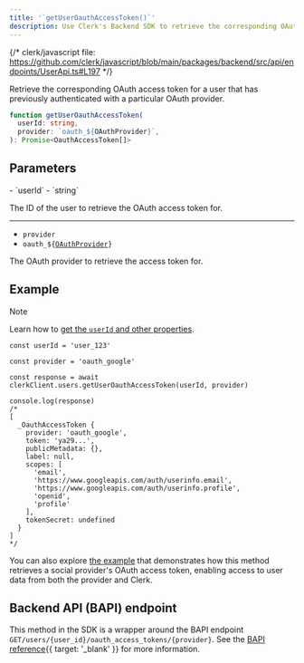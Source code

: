 ```yaml
---
title: '`getUserOauthAccessToken()`'
description: Use Clerk's Backend SDK to retrieve the corresponding OAuth access token for a user.
---
```


{/* clerk/javascript file: https://github.com/clerk/javascript/blob/main/packages/backend/src/api/endpoints/UserApi.ts#L197 */}

Retrieve the corresponding OAuth access token for a user that has previously authenticated with a particular OAuth provider.

```ts
function getUserOauthAccessToken(
  userId: string,
  provider: `oauth_${OAuthProvider}`,
): Promise<OauthAccessToken[]>
```

## Parameters

<Properties>
  - `userId`
  - `string`

  The ID of the user to retrieve the OAuth access token for.

  ---

  - `provider`
  - <code>oauth\_$\{[OAuthProvider](/docs/references/javascript/types/oauth#o-auth-provider)}</code>

  The OAuth provider to retrieve the access token for.
</Properties>

## Example

> [!NOTE]
> Learn how to [get the `userId` and other properties](/docs/references/backend/overview#get-the-user-id-and-other-properties).

```tsx
const userId = 'user_123'

const provider = 'oauth_google'

const response = await clerkClient.users.getUserOauthAccessToken(userId, provider)

console.log(response)
/*
[
  _OauthAccessToken {
    provider: 'oauth_google',
    token: 'ya29...',
    publicMetadata: {},
    label: null,
    scopes: [
      'email',
      'https://www.googleapis.com/auth/userinfo.email',
      'https://www.googleapis.com/auth/userinfo.profile',
      'openid',
      'profile'
    ],
    tokenSecret: undefined
  }
]
*/
```

You can also explore [the example](/docs/authentication/social-connections/oauth#get-an-o-auth-access-token-for-a-social-sign-in-provider) that demonstrates how this method retrieves a social provider's OAuth access token, enabling access to user data from both the provider and Clerk.

## Backend API (BAPI) endpoint

This method in the SDK is a wrapper around the BAPI endpoint `GET/users/{user_id}/oauth_access_tokens/{provider}`. See the [BAPI reference](/docs/reference/backend-api/tag/Users#operation/GetOAuthAccessToken){{ target: '_blank' }} for more information.
